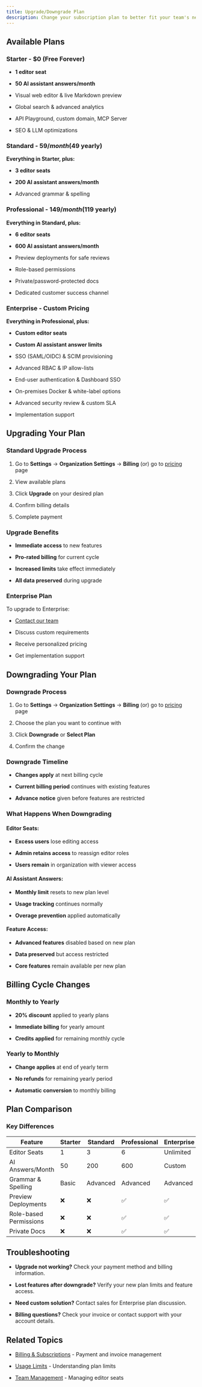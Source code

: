 ```yaml
---
title: Upgrade/Downgrade Plan
description: Change your subscription plan to better fit your team's needs.
---
```

## Available Plans

### Starter - $0 (Free Forever)

- **1 editor seat**

- **50 AI assistant answers/month**

- Visual web editor & live Markdown preview

- Global search & advanced analytics

- API Playground, custom domain, MCP Server

- SEO & LLM optimizations

### Standard - $59/month ($49 yearly)

**Everything in Starter, plus:**

- **3 editor seats**

- **200 AI assistant answers/month**

- Advanced grammar & spelling

### Professional - $149/month ($119 yearly)

**Everything in Standard, plus:**

- **6 editor seats**

- **600 AI assistant answers/month**

- Preview deployments for safe reviews

- Role-based permissions

- Private/password-protected docs

- Dedicated customer success channel

### Enterprise - Custom Pricing

**Everything in Professional, plus:**

- **Custom editor seats**

- **Custom AI assistant answer limits**

- SSO (SAML/OIDC) & SCIM provisioning

- Advanced RBAC & IP allow-lists

- End-user authentication & Dashboard SSO

- On-premises Docker & white-label options

- Advanced security review & custom SLA

- Implementation support

## Upgrading Your Plan

### Standard Upgrade Process

1. Go to **Settings** → **Organization Settings** → **Billing** (or) go to [pricing](https://documentation.ai/pricing) page

2. View available plans

3. Click **Upgrade** on your desired plan

4. Confirm billing details

5. Complete payment

### Upgrade Benefits

- **Immediate access** to new features

- **Pro-rated billing** for current cycle

- **Increased limits** take effect immediately

- **All data preserved** during upgrade

### Enterprise Plan

To upgrade to Enterprise:

- [Contact our team](mailto:hello@documentation.ai)

- Discuss custom requirements

- Receive personalized pricing

- Get implementation support

## Downgrading Your Plan

### Downgrade Process

1. Go to **Settings** → **Organization Settings** → **Billing** (or) go to [pricing](https://documentation.ai/pricing) page

2. Choose the plan you want to continue with

3. Click **Downgrade** or **Select Plan**

4. Confirm the change

### Downgrade Timeline

- **Changes apply** at next billing cycle

- **Current billing period** continues with existing features

- **Advance notice** given before features are restricted

### What Happens When Downgrading

#### Editor Seats:

- **Excess users** lose editing access

- **Admin retains access** to reassign editor roles

- **Users remain** in organization with viewer access

#### AI Assistant Answers:

- **Monthly limit** resets to new plan level

- **Usage tracking** continues normally

- **Overage prevention** applied automatically

#### Feature Access:

- **Advanced features** disabled based on new plan

- **Data preserved** but access restricted

- **Core features** remain available per new plan

## Billing Cycle Changes

### Monthly to Yearly

- **20% discount** applied to yearly plans

- **Immediate billing** for yearly amount

- **Credits applied** for remaining monthly cycle

### Yearly to Monthly

- **Change applies** at end of yearly term

- **No refunds** for remaining yearly period

- **Automatic conversion** to monthly billing

## Plan Comparison

### Key Differences

| Feature                | Starter | Standard | Professional | Enterprise |
| ---------------------- | ------- | -------- | ------------ | ---------- |
| Editor Seats           | 1       | 3        | 6            | Unlimited  |
| AI Answers/Month       | 50      | 200      | 600          | Custom     |
| Grammar & Spelling     | Basic   | Advanced | Advanced     | Advanced   |
| Preview Deployments    | ❌       | ❌        | ✅            | ✅          |
| Role-based Permissions | ❌       | ❌        | ✅            | ✅          |
| Private Docs           | ❌       | ❌        | ✅            | ✅          |

## Troubleshooting

- **Upgrade not working?** Check your payment method and billing information.

- **Lost features after downgrade?** Verify your new plan limits and feature access.

- **Need custom solution?** Contact sales for Enterprise plan discussion.

- **Billing questions?** Check your invoice or contact support with your account details.

## Related Topics

- [Billing & Subscriptions](link-to-billing-doc) - Payment and invoice management

- [Usage Limits](link-to-usage-limits-doc) - Understanding plan limits

- [Team Management](/account-and-billing/team-management) - Managing editor seats

